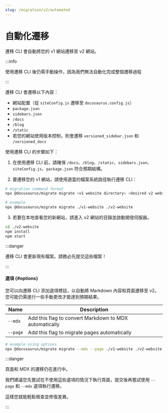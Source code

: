 ```yaml
---
slug: /migration/v2/automated
---
```


# 自動化遷移

遷移 CLI 會自動將您的 v1 網站遷移至 v2 網站。

:::info

使用遷移 CLI 後仍需手動操作，因為我們無法自動化完成整個遷移過程

:::

遷移 CLI 會遷移以下內容：

- 網站配置（從 `siteConfig.js` 遷移至 `docusaurus.config.js`）
- `package.json`
- `sidebars.json`
- `/docs`
- `/blog`
- `/static`
- 若您的網站使用版本控制，則會遷移 `versioned_sidebar.json` 和 `/versioned_docs`

使用遷移 CLI 的步驟如下：

1. 在使用遷移 CLI 前，請確保 `/docs`、`/blog`、`/static`、`sidebars.json`、`siteConfig.js`、`package.json` 符合預期結構。

2. 要遷移您的 v1 網站，請使用適當的檔案系統路徑執行遷移 CLI：

```bash
# migration command format
npx @docusaurus/migrate migrate <v1 website directory> <desired v2 website directory>

# example
npx @docusaurus/migrate migrate ./v1-website ./v2-website
```

3. 若要在本地查看您的新網站，請進入 v2 網站的目錄並啟動開發伺服器。

```bash npm2yarn
cd ./v2-website
npm install
npm start
```

:::danger

遷移 CLI 會更新現有檔案。請務必先提交這些檔案！

:::

#### 選項 {#options}

您可以向遷移 CLI 添加選項標誌，以自動將 Markdown 內容和頁面遷移至 v2。您可能仍需進行一些手動更改才能達到預期結果。

| Name     | Description                                            |
| -------- | ------------------------------------------------------ |
| `--mdx`  | Add this flag to convert Markdown to MDX automatically |
| `--page` | Add this flag to migrate pages automatically           |

```bash
# example using options
npx @docusaurus/migrate migrate --mdx --page ./v1-website ./v2-website
```

:::danger

頁面和 MDX 的遷移仍在進行中。

我們建議您先嘗試在不使用這些選項的情況下執行頁面，提交後再嘗試使用 `--page` 和 `--mdx` 選項執行遷移。

這樣您就能輕鬆檢查並修復差異。

:::
